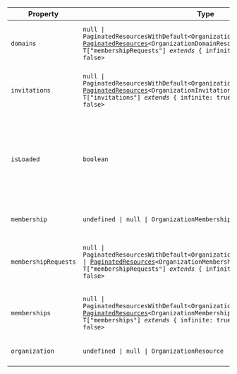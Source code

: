 

| Property                                             | Type                                                                                                                                                                                                                                                                                | Description                                                                                                              |
| ---------------------------------------------------- | ----------------------------------------------------------------------------------------------------------------------------------------------------------------------------------------------------------------------------------------------------------------------------------- | ------------------------------------------------------------------------------------------------------------------------ |
| <a id="domains"></a> `domains`                       | <code>null \| PaginatedResourcesWithDefault\<OrganizationDomainResource\> \| [PaginatedResources](#paginated-resources)\<OrganizationDomainResource, T\["membershipRequests"\] _extends_ \{ infinite: true; \} ? true : false\></code>                       | Includes a paginated list of the organization's domains.                                                                 |
| <a id="invitations"></a> `invitations`               | <code>null \| PaginatedResourcesWithDefault\<OrganizationInvitationResource\> \| [PaginatedResources](#paginated-resources)\<OrganizationInvitationResource, T\["invitations"\] _extends_ \{ infinite: true; \} ? true : false\></code>                      | Includes a paginated list of the organization's invitations.                                                             |
| <a id="isloaded"></a> `isLoaded`                     | `boolean`                                                                                                                                                                                                                                                                           | A boolean that indicates whether Clerk has completed initialization. Initially `false`, becomes `true` once Clerk loads. |
| <a id="membership"></a> `membership`                 | <code>undefined \| null \| OrganizationMembershipResource</code>                                                                                                                                                                                                                    | The current organization membership.                                                                                     |
| <a id="membershiprequests"></a> `membershipRequests` | <code>null \| PaginatedResourcesWithDefault\<OrganizationMembershipRequestResource\> \| [PaginatedResources](#paginated-resources)\<OrganizationMembershipRequestResource, T\["membershipRequests"\] _extends_ \{ infinite: true; \} ? true : false\></code> | Includes a paginated list of the organization's membership requests.                                                     |
| <a id="memberships"></a> `memberships`               | <code>null \| PaginatedResourcesWithDefault\<OrganizationMembershipResource\> \| [PaginatedResources](#paginated-resources)\<OrganizationMembershipResource, T\["memberships"\] _extends_ \{ infinite: true; \} ? true : false\></code>                      | Includes a paginated list of the organization's memberships.                                                             |
| <a id="organization"></a> `organization`             | <code>undefined \| null \| OrganizationResource</code>                                                                                                                                                                                                                              | The currently active organization.                                                                                       |
